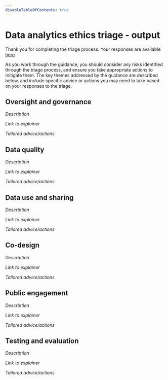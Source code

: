 ```yaml
---
disableTableOfContents: true
---
```


# Data analytics ethics triage - output

Thank you for completing the triage process. Your responses are available [here][triage-output].

As you work through the guidance, you should consider any risks identified through the triage process, and ensure you take appropriate actions to mitigate them. The key themes addressed by the guidance are described below, and include specific advice or actions you may need to take based on your responses to the triage.

## Oversight and governance

_Description_

_Link to explainer_

_Tailored advice/actions_

## Data quality

_Description_

_Link to explainer_

_Tailored advice/actions_

## Data use and sharing

_Description_

_Link to explainer_

_Tailored advice/actions_

## Co-design

_Description_

_Link to explainer_

_Tailored advice/actions_

## Public engagement

_Description_

_Link to explainer_

_Tailored advice/actions_

## Testing and evaluation

_Description_

_Link to explainer_

_Tailored advice/actions_

[triage-output]: https://somelink.com/
